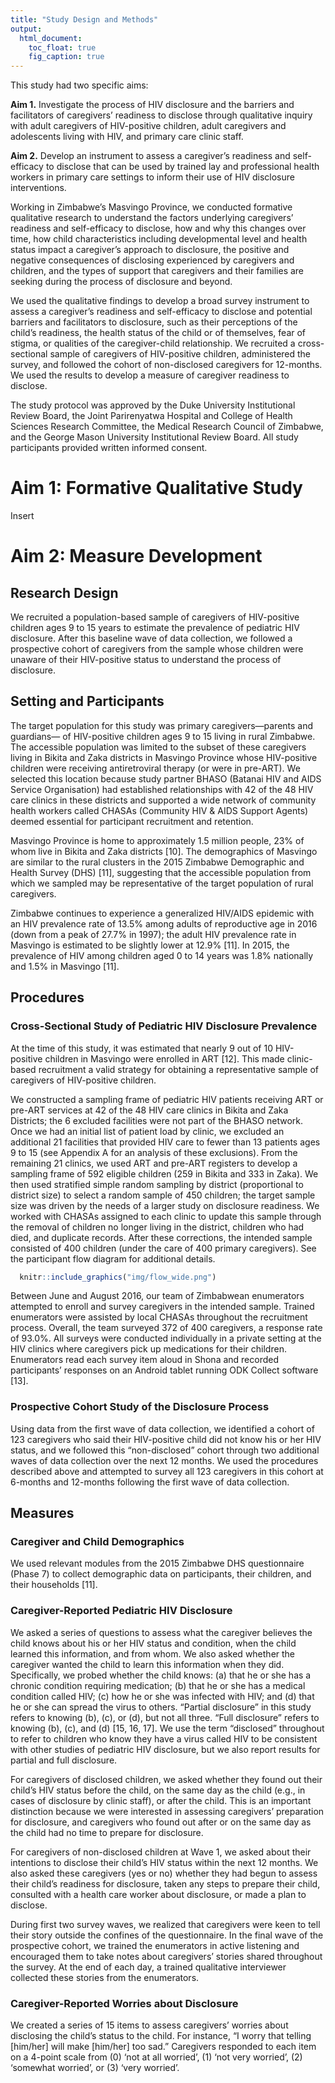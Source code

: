 ```yaml
---
title: "Study Design and Methods"
output:
  html_document:
    toc_float: true
    fig_caption: true
---
```


This study had two specific aims: 

**Aim 1.** Investigate the process of HIV disclosure and the barriers and facilitators of caregivers’ readiness to disclose through qualitative inquiry with adult caregivers of HIV-positive children, adult caregivers and adolescents living with HIV, and primary care clinic staff. 

**Aim 2.** Develop an instrument to assess a caregiver’s readiness and self-efficacy to disclose that can be used by trained lay and professional health workers in primary care settings to inform their use of HIV disclosure interventions.

Working in Zimbabwe’s Masvingo Province, we conducted formative qualitative research to understand the factors underlying caregivers’ readiness and self-efficacy to disclose, how and why this changes over time, how child characteristics including developmental level and health status impact a caregiver’s approach to disclosure, the positive and negative consequences of disclosing experienced by caregivers and children, and the types of support that caregivers and their families are seeking during the process of disclosure and beyond.

We used the qualitative findings to develop a broad survey instrument to assess a caregiver’s readiness and self-efficacy to disclose and potential barriers and facilitators to disclosure, such as their perceptions of the child’s readiness, the health status of the child or of themselves, fear of stigma, or qualities of the caregiver-child relationship. We recruited a cross-sectional sample of caregivers of HIV-positive children, administered the survey, and followed the cohort of non-disclosed caregivers for 12-months. We used the results to develop a measure of caregiver readiness to disclose.

The study protocol was approved by the Duke University Institutional Review Board, the Joint Parirenyatwa Hospital and College of Health Sciences Research Committee, the Medical Research Council of Zimbabwe, and the George Mason University Institutional Review Board. All study participants provided written informed consent.

# Aim 1: Formative Qualitative Study

Insert

# Aim 2: Measure Development

## Research Design

We recruited a population-based sample of caregivers of HIV-positive children ages 9 to 15 years to estimate the prevalence of pediatric HIV disclosure. After this baseline wave of data collection, we followed a prospective cohort of caregivers from the sample whose children were unaware of their HIV-positive status to understand the process of disclosure.

## Setting and Participants

The target population for this study was primary caregivers—parents and guardians— of HIV-positive children ages 9 to 15 living in rural Zimbabwe. The accessible population was limited to the subset of these caregivers living in Bikita and Zaka districts in Masvingo Province whose HIV-positive children were receiving antiretroviral therapy (or were in pre-ART). We selected this location because study partner BHASO (Batanai HIV and AIDS Service Organisation) had established relationships with 42 of the 48 HIV care clinics in these districts and supported a wide network of community health workers called CHASAs (Community HIV & AIDS Support Agents) deemed essential for participant recruitment and retention.

Masvingo Province is home to approximately 1.5 million people, 23% of whom live in Bikita and Zaka districts [10]. The demographics of Masvingo are similar to the rural clusters in the 2015 Zimbabwe Demographic and Health Survey (DHS) [11], suggesting that the accessible population from which we sampled may be representative of the target population of rural caregivers.

Zimbabwe continues to experience a generalized HIV/AIDS epidemic with an HIV prevalence rate of 13.5% among adults of reproductive age in 2016 (down from a peak of 27.7% in 1997); the adult HIV prevalence rate in Masvingo is estimated to be slightly lower at 12.9% [11]. In 2015, the prevalence of HIV among children aged 0 to 14 years was 1.8% nationally and 1.5% in Masvingo [11].

## Procedures

### Cross-Sectional Study of Pediatric HIV Disclosure Prevalence

At the time of this study, it was estimated that nearly 9 out of 10 HIV-positive children in Masvingo were enrolled in ART [12]. This made clinic-based recruitment a valid strategy for obtaining a representative sample of caregivers of HIV-positive children.

We constructed a sampling frame of pediatric HIV patients receiving ART or pre-ART services at 42 of the 48 HIV care clinics in Bikita and Zaka Districts; the 6 excluded facilities were not part of the BHASO network. Once we had an initial list of patient load by clinic, we excluded an additional 21 facilities that provided HIV care to fewer than 13 patients ages 9 to 15 (see Appendix A for an analysis of these exclusions). From the remaining 21 clinics, we used ART and pre-ART registers to develop a sampling frame of 592 eligible children (259 in Bikita and 333 in Zaka). We then used stratified simple random sampling by district (proportional to district size) to select a random sample of 450 children; the target sample size was driven by the needs of a larger study on disclosure readiness. We worked with CHASAs assigned to each clinic to update this sample through the removal of children no longer living in the district, children who had died, and duplicate records. After these corrections, the intended sample consisted of 400 children (under the care of 400 primary caregivers). See the participant flow diagram for additional details.

```r
  knitr::include_graphics("img/flow_wide.png")
```

Between June and August 2016, our team of Zimbabwean enumerators attempted to enroll and survey caregivers in the intended sample. Trained enumerators were assisted by local CHASAs throughout the recruitment process. Overall, the team surveyed 372 of 400 caregivers, a response rate of 93.0%. All surveys were conducted individually in a private setting at the HIV clinics where caregivers pick up medications for their children. Enumerators read each survey item aloud in Shona and recorded participants’ responses on an Android tablet running ODK Collect software [13].

### Prospective Cohort Study of the Disclosure Process

Using data from the first wave of data collection, we identified a cohort of 123 caregivers who said their HIV-positive child did not know his or her HIV status, and we followed this “non-disclosed” cohort through two additional waves of data collection over the next 12 months. We used the procedures described above and attempted to survey all 123 caregivers in this cohort at 6-months and 12-months following the first wave of data collection.

## Measures

### Caregiver and Child Demographics

We used relevant modules from the 2015 Zimbabwe DHS questionnaire (Phase 7) to collect demographic data on participants, their children, and their households [11].

### Caregiver-Reported Pediatric HIV Disclosure

We asked a series of questions to assess what the caregiver believes the child knows about his or her HIV status and condition, when the child learned this information, and from whom. We also asked whether the caregiver wanted the child to learn this information when they did. Specifically, we probed whether the child knows: (a) that he or she has a chronic condition requiring medication; (b) that he or she has a medical condition called HIV; (c) how he or she was infected with HIV; and (d) that he or she can spread the virus to others. “Partial disclosure” in this study refers to knowing (b), (c), or (d), but not all three. “Full disclosure” refers to knowing (b), (c), and (d) [15, 16, 17]. We use the term “disclosed” throughout to refer to children who know they have a virus called HIV to be consistent with other studies of pediatric HIV disclosure, but we also report results for partial and full disclosure.

For caregivers of disclosed children, we asked whether they found out their child’s HIV status before the child, on the same day as the child (e.g., in cases of disclosure by clinic staff), or after the child. This is an important distinction because we were interested in assessing caregivers’ preparation for disclosure, and caregivers who found out after or on the same day as the child had no time to prepare for disclosure.

For caregivers of non-disclosed children at Wave 1, we asked about their intentions to disclose their child’s HIV status within the next 12 months. We also asked these caregivers (yes or no) whether they had begun to assess their child’s readiness for disclosure, taken any steps to prepare their child, consulted with a health care worker about disclosure, or made a plan to disclose.

During first two survey waves, we realized that caregivers were keen to tell their story outside the confines of the questionnaire. In the final wave of the prospective cohort, we trained the enumerators in active listening and encouraged them to take notes about caregivers’ stories shared throughout the survey. At the end of each day, a trained qualitative interviewer collected these stories from the enumerators.

### Caregiver-Reported Worries about Disclosure

We created a series of 15 items to assess caregivers’ worries about disclosing the child’s status to the child. For instance, “I worry that telling [him/her] will make [him/her] too sad.” Caregivers responded to each item on a 4-point scale from (0) ‘not at all worried’, (1) ‘not very worried’, (2) ‘somewhat worried’, or (3) ‘very worried’.